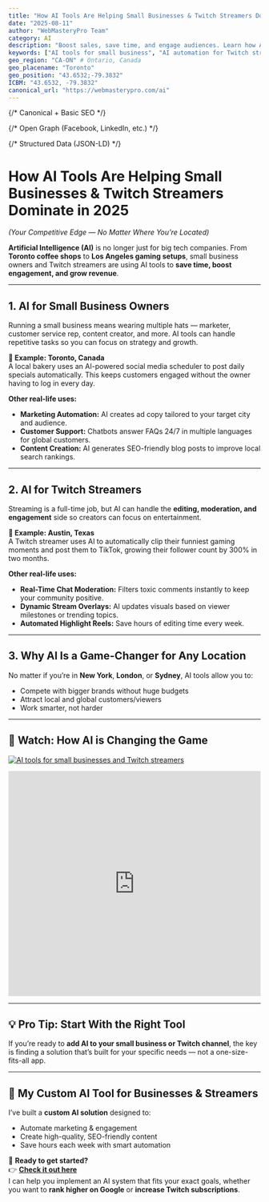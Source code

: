```yaml
---
title: "How AI Tools Are Helping Small Businesses & Twitch Streamers Dominate in 2025"
date: "2025-08-11"
author: "WebMasteryPro Team"
category: AI
description: "Boost sales, save time, and engage audiences. Learn how AI tools are transforming small businesses & Twitch streaming — with real examples."
keywords: ["AI tools for small business", "AI automation for Twitch streamers", "business automation with AI", "AI chatbot for small business", "AI for live streaming", "custom AI solutions for small business", "AI Twitch overlay tools"]
geo_region: "CA-ON" # Ontario, Canada
geo_placename: "Toronto"
geo_position: "43.6532;-79.3832"
ICBM: "43.6532, -79.3832"
canonical_url: "https://webmasterypro.com/ai"
---
```



<Head>
  {/* Canonical + Basic SEO */}
  <link rel="canonical" href="https://webmasterypro.com/ai" />
  <meta name="description" content="Boost sales, save time, and engage audiences. Learn how AI tools are transforming small businesses & Twitch streaming — with real examples." />
  <meta name="keywords" content="AI tools for small business, AI automation for Twitch streamers, business automation with AI, AI chatbot for small business, AI for live streaming, custom AI solutions for small business, AI Twitch overlay tools" />

  {/* Open Graph (Facebook, LinkedIn, etc.) */}
  <meta property="og:type" content="article" />
  <meta property="og:site_name" content="WebMasteryPro" />
  <meta property="og:locale" content="en_CA" />
  <meta property="og:title" content="How AI Tools Are Helping Small Businesses & Twitch Streamers Dominate in 2025" />
  <meta property="og:description" content="Real examples of AI boosting sales, saving time, and growing audiences for small businesses and Twitch streamers." />
  <meta property="og:url" content="https://webmasterypro.com/ai" />
  <meta property="og:image" content="https://i.imgur.com/ZVt3cNw.jpeg" />

  {/* Structured Data (JSON-LD) */}
  <script type="application/ld+json">{`
  {
    "@context": "https://schema.org",
    "@type": "Article",
    "headline": "How AI Tools Are Helping Small Businesses & Twitch Streamers Dominate in 2025",
    "description": "Boost sales, save time, and engage audiences. Learn how AI tools are transforming small businesses & Twitch streaming — with real examples.",
    "author": { "@type": "Organization", "name": "WebMasteryPro Team" },
    "publisher": {
      "@type": "Organization",
      "name": "WebMasteryPro"
    },
    "image": ["https://i.imgur.com/ZVt3cNw.jpeg"],
    "datePublished": "2025-08-11",
    "dateModified": "2025-08-11",
    "mainEntityOfPage": { "@type": "WebPage", "@id": "https://webmasterypro.com/ai" }
  }
  `}</script>
</Head>

# How AI Tools Are Helping Small Businesses & Twitch Streamers Dominate in 2025
*(Your Competitive Edge — No Matter Where You’re Located)*

**Artificial Intelligence (AI)** is no longer just for big tech companies. From **Toronto coffee shops** to **Los Angeles gaming setups**, small business owners and Twitch streamers are using AI tools to **save time, boost engagement, and grow revenue**.

---

## 1. AI for Small Business Owners
Running a small business means wearing multiple hats — marketer, customer service rep, content creator, and more. AI tools can handle repetitive tasks so you can focus on strategy and growth.

**📍 Example: Toronto, Canada**  
A local bakery uses an AI-powered social media scheduler to post daily specials automatically. This keeps customers engaged without the owner having to log in every day.

**Other real-life uses:**
- **Marketing Automation:** AI creates ad copy tailored to your target city and audience.  
- **Customer Support:** Chatbots answer FAQs 24/7 in multiple languages for global customers.  
- **Content Creation:** AI generates SEO-friendly blog posts to improve local search rankings.  

---

## 2. AI for Twitch Streamers
Streaming is a full-time job, but AI can handle the **editing, moderation, and engagement** side so creators can focus on entertainment.

**📍 Example: Austin, Texas**  
A Twitch streamer uses AI to automatically clip their funniest gaming moments and post them to TikTok, growing their follower count by 300% in two months.

**Other real-life uses:**
- **Real-Time Chat Moderation:** Filters toxic comments instantly to keep your community positive.  
- **Dynamic Stream Overlays:** AI updates visuals based on viewer milestones or trending topics.  
- **Automated Highlight Reels:** Save hours of editing time every week.  

---

## 3. Why AI Is a Game-Changer for Any Location
No matter if you’re in **New York**, **London**, or **Sydney**, AI tools allow you to:
- Compete with bigger brands without huge budgets  
- Attract local and global customers/viewers  
- Work smarter, not harder  

---

## 🎥 Watch: How AI is Changing the Game

[![AI tools for small businesses and Twitch streamers](https://i.imgur.com/ZVt3cNw.jpeg)](https://www.youtube.com/watch?v=Ej9zCLI2ZdY&t=112s)

<iframe width="100%" height="450" src="https://www.youtube.com/embed/Ej9zCLI2ZdY?start=112" title="YouTube video player" frameborder="0" allow="accelerometer; autoplay; clipboard-write; encrypted-media; gyroscope; picture-in-picture" allowfullscreen></iframe>

---

## 💡 Pro Tip: Start With the Right Tool
If you’re ready to **add AI to your small business or Twitch channel**, the key is finding a solution that’s built for your specific needs — not a one-size-fits-all app.

---

## 🚀 My Custom AI Tool for Businesses & Streamers
I’ve built a **custom AI solution** designed to:
- Automate marketing & engagement  
- Create high-quality, SEO-friendly content  
- Save hours each week with smart automation  

📍 **Ready to get started?**  
👉 **[Check it out here](https://webmasterypro.com/ai)**  
I can help you implement an AI system that fits your exact goals, whether you want to **rank higher on Google** or **increase Twitch subscriptions**.
